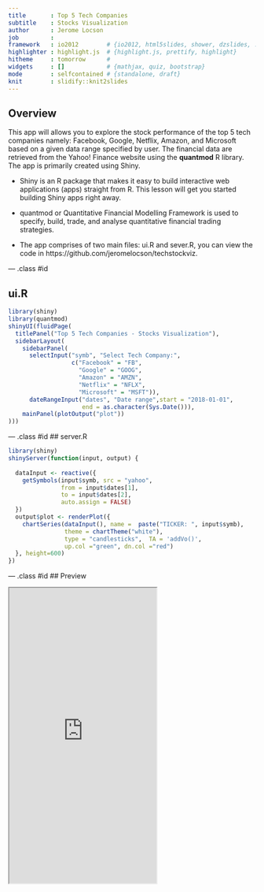 ```yaml
---
title       : Top 5 Tech Companies
subtitle    : Stocks Visualization
author      : Jerome Locson
job         : 
framework   : io2012        # {io2012, html5slides, shower, dzslides, ...}
highlighter : highlight.js  # {highlight.js, prettify, highlight}
hitheme     : tomorrow      # 
widgets     : []            # {mathjax, quiz, bootstrap}
mode        : selfcontained # {standalone, draft}
knit        : slidify::knit2slides
---
```


## Overview

This app will allows you to explore the stock performance of the top 5 tech companies namely: Facebook, Google, Netflix, Amazon, and Microsoft based on a given data range specified by user. The financial data are retrieved from the Yahoo! Finance website using the **quantmod** R library. The app is primarily created using Shiny.

- Shiny is an R package that makes it easy to build interactive web applications (apps) straight from R. This lesson will get you started building Shiny apps right away.

- quantmod or Quantitative Financial Modelling Framework is used to specify, build, trade, and analyse quantitative financial trading strategies.

- The app comprises of two main files: ui.R and sever.R, you can view the code in https://github.com/jeromelocson/techstockviz.

--- .class #id 

## ui.R

```r
library(shiny)
library(quantmod)
shinyUI(fluidPage(
  titlePanel("Top 5 Tech Companies - Stocks Visualization"),
  sidebarLayout(
    sidebarPanel(
      selectInput("symb", "Select Tech Company:",
                  c("Facebook" = "FB",
                    "Google" = "GOOG",
                    "Amazon" = "AMZN",
                    "Netflix" = "NFLX",
                    "Microsoft" = "MSFT")),
      dateRangeInput("dates", "Date range",start = "2018-01-01", 
                     end = as.character(Sys.Date())),
    mainPanel(plotOutput("plot"))
)))
```

--- .class #id 
## server.R

```r
library(shiny)
shinyServer(function(input, output) {
   
  dataInput <- reactive({
    getSymbols(input$symb, src = "yahoo", 
               from = input$dates[1],
               to = input$dates[2],
               auto.assign = FALSE)
  })
  output$plot <- renderPlot({
    chartSeries(dataInput(), name =  paste("TICKER: ", input$symb), 
                theme = chartTheme("white"),
                type = "candlesticks",  TA = 'addVo()', 
                up.col ="green", dn.col ="red")
  }, height=600)
})
```

--- .class #id 
## Preview

 <iframe src = 'https://jlocson.shinyapps.io/TechStock/' height='600px'></iframe>


